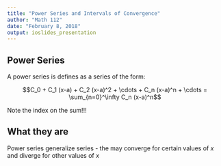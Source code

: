 ```yaml
---
title: "Power Series and Intervals of Convergence"
author: "Math 112"
date: "February 8, 2018"
output: ioslides_presentation
---
```


## Power Series

A power series is defines as a series of the form:

$$C_0 + C_1 (x-a) + C_2 (x-a)^2 + \cdots + C_n (x-a)^n + \cdots = \sum_{n=0}^\infty C_n (x-a)^n$$

Note the index on the sum!!!

## What they are

Power series generalize series - the may converge for certain values of $x$ and diverge for other values of $x$